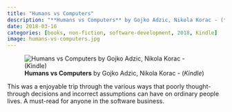 ```yaml
---
title: "Humans vs Computers"
description: "**Humans vs Computers** by Gojko Adzic, Nikola Korac - (*Kindle*)"
date: 2018-03-16
categories: [books, non-fiction, software-development, 2018, Kindle]
image: humans-vs-computers.jpg
---
```

![**Humans vs Computers** by Gojko Adzic, Nikola Korac - (*Kindle*)](humans-vs-computers.jpg){fig-align="left"}

This was a enjoyable trip through the various ways that poorly thought-through decisions and incorrect assumptions can have on ordinary people lives. A must-read for anyone in the software business.